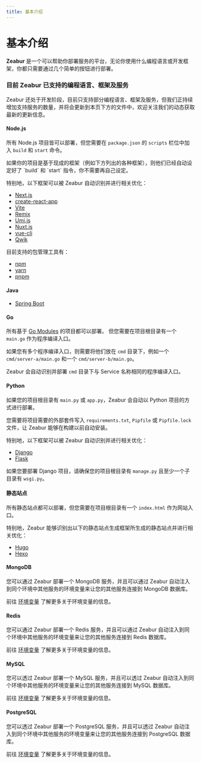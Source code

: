 ```yaml
---
title: 基本介绍
---
```



<Head>
  <meta name="zeabur:image:title" content="基本介绍" />
  <meta name="zeabur:image:subtitle" content="Zeabur 是什么？" />
  <meta name="og:image" content="https://opengraph-dev.zeabur.app/api/og?title=基本介绍&desc=Zeabur 是什么？" />
</Head>


# 基本介绍

**Zeabur** 是一个可以帮助你部署服务的平台，无论你使用什么编程语言或开发框架，你都只需要通过几个简单的按钮进行部署。

### 目前 Zeabur 已支持的编程语言、框架及服务

Zeabur 还处于开发阶段，目前只支持部分编程语言、框架及服务，但我们正持续增加支持服务的数量，并将会更新到本页下方的文件中，欢迎关注我们的动态获取最新的更新信息。

#### Node.js

所有 Node.js 项目皆可以部署，但您需要在 `package.json` 的 `scripts` 栏位中加入 `build` 和 `start` 命令。

<Callout emoji="✅">
  如果你的项目是基于现成的框架（例如下方列出的各种框架），则他们已经自动设定好了 `build` 和 `start` 指令，你不需要再自己设定。
</Callout>

特别地，以下框架可以被 Zeabur 自动识别并进行相关优化：

- [Next.js](https://nextjs.org/)
- [create-react-app](https://create-react-app.dev/)
- [Vite](https://vitejs.dev/)
- [Remix](https://remix.run/)
- [Umi.js](https://umijs.org/)
- [Nuxt.js](https://nuxtjs.org/)
- [vue-cli](https://cli.vuejs.org/)
- [Qwik](https://qwik.builder.io/)

目前支持的包管理工具有：

- [npm](https://www.npmjs.com/)
- [yarn](https://yarnpkg.com/)
- [pnpm](https://pnpm.js.org/)


#### Java

- [Spring Boot](https://spring.io/projects/spring-boot)

#### Go

所有基于 [Go Modules](https://blog.golang.org/using-go-modules) 的项目都可以部署。 但您需要在项目根目录有一个 `main.go` 作为程序编译入口。

如果您有多个程序编译入口，则需要将他们放在 `cmd` 目录下，例如一个 `cmd/server-a/main.go` 和一个 `cmd/server-b/main.go`。

Zeabur 会自动识别并部署 `cmd` 目录下与 Service 名称相同的程序编译入口。

#### Python

如果您的项目根目录有 `main.py` 或 `app.py`，Zeabur 会自动以 Python 项目的方式进行部署。

您需要将项目需要的外部套件写入 `requirements.txt`, `Pipfile` 或 `Pipfile.lock` 文件，让 Zeabur 能够在构建以前自动安装。

特别地，以下框架可以被 Zeabur 自动识别并进行相关优化：

- [Django](https://www.djangoproject.com/)
- [Flask](https://flask.palletsprojects.com/)

如果您要部署 Django 项目，请确保您的项目根目录有 `manage.py` 且至少一个子目录有 `wsgi.py`。

#### 静态站点

所有静态站点都可以部署，但您需要在项目根目录有一个 `index.html` 作为网站入口。

特别地，Zeabur 能够识别出以下的静态站点生成框架所生成的静态站点并进行相关优化：

- [Hugo](https://gohugo.io/)
- [Hexo](https://hexo.io/)

#### MongoDB

您可以通过 Zeabur 部署一个 MongoDB 服务，并且可以通过 Zeabur 自动注入到同个环境中其他服务的环境变量来让您的其他服务连接到 MongoDB 数据库。

前往 [环境变量](/zh-CN/variable) 了解更多关于环境变量的信息。

#### Redis

您可以通过 Zeabur 部署一个 Redis 服务，并且可以通过 Zeabur 自动注入到同个环境中其他服务的环境变量来让您的其他服务连接到 Redis 数据库。

前往 [环境变量](/zh-CN/variable) 了解更多关于环境变量的信息。

#### MySQL

您可以透过 Zeabur 部署一个 MySQL 服务，并且可以透过 Zeabur 自动注入到同个环境中其他服务的环境变量来让您的其他服务连接到 MySQL 数据库。

前往 [环境变量](/zh-CN/variable) 了解更多关于环境变量的信息。

#### PostgreSQL

您可以透过 Zeabur 部署一个 PostgreSQL 服务，并且可以透过 Zeabur 自动注入到同个环境中其他服务的环境变量来让您的其他服务连接到 PostgreSQL 数据库。

前往 [环境变量](/zh-CN/variable) 了解更多关于环境变量的信息。
